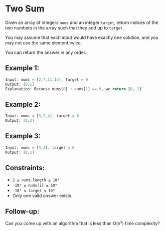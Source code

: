 # Two Sum

Given an array of integers `nums` and an integer `target`, return indices of the two numbers in the array such that they add up to `target`.

You may assume that each input would have exactly one solution, and you may not use the same element twice.

You can return the answer in any order.

## Example 1:

```js
Input: nums = [2,7,11,15], target = 9
Output: [0,1]
Explanation: Because nums[0] + nums[1] == 9, we return [0, 1].
```

## Example 2:

```js
Input: nums = [3,2,4], target = 6
Output: [1,2]
```

## Example 3:

```js
Input: nums = [3,3], target = 6
Output: [0,1]
```

## Constraints:

* `2 ≤ nums.length ≤ 10⁴`
* `-10⁹ ≤ nums[i] ≤ 10⁹`
* `-10⁹ ≤ target ≤ 10⁹`
* Only one valid answer exists.

## Follow-up: 
Can you come up with an algorithm that is less than O(n²) time complexity? 
